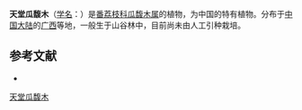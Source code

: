 {{Speciesbox
| name = 天堂瓜馥木
| status = 
| status_system = 
| image =
| genus = Fissistigma
| species = tientangense
| authority = Tsiang et P. T. Li
}}

'''天堂瓜馥木'''（[[学名|学名]]：{{lang|la|''Fissistigma tientangense''}}）是[[番荔枝科|番荔枝科]][[瓜馥木属|瓜馥木属]]的植物，为中国的特有植物。分布于[[中国大陆|中国大陆]]的[[广西|广西]]等地，一般生于山谷林中，目前尚未由人工引种栽培。

== 参考文献 ==
<div class="references-small">
* {{cite web| url =http://www.bioinfo.cn/db05/KmzwSpecies.php?action=view&id=539| title =天堂瓜馥木| work =《中国高等植物数据库全库》| publisher =中国科学院微生物研究所| author =昆明植物研究所| accessdate =2009-02-21| deadurl =yes| archiveurl =https://web.archive.org/web/20160305004118/http://www.bioinfo.cn/db05/KmzwSpecies.php?action=view&id=539| archivedate =2016-03-05}}
</div>
{{Taxonbar|from=Q10939288}}

[[Category:瓜馥木属|天堂瓜馥木]]


{{植物小作品}}